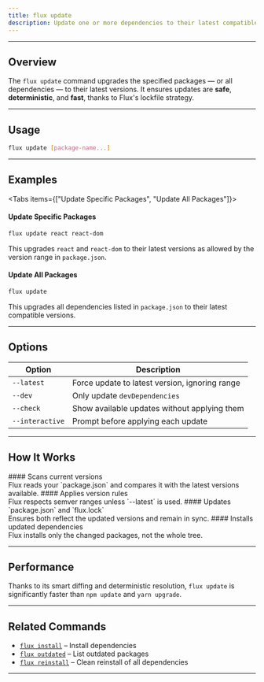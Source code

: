 ```yaml
---
title: flux update
description: Update one or more dependencies to their latest compatible or latest available versions using Flux.
---
```



---

## Overview

The `flux update` command upgrades the specified packages — or all dependencies — to their latest versions. It ensures updates are **safe**, **deterministic**, and **fast**, thanks to Flux's lockfile strategy.

---

## Usage

```bash title="Terminal"
flux update [package-name...]
```

---

## Examples

<Tabs items={["Update Specific Packages", "Update All Packages"]}> 
<Tab>

#### Update Specific Packages

```bash title="Terminal"
flux update react react-dom
```

This upgrades `react` and `react-dom` to their latest versions as allowed by the version range in `package.json`.

</Tab>

<Tab>

#### Update All Packages

```bash title="Terminal"
flux update
```

This upgrades all dependencies listed in `package.json` to their latest compatible versions.

</Tab>
</Tabs>

---

## Options

| Option          | Description                                    |
| --------------- | ---------------------------------------------- |
| `--latest`      | Force update to latest version, ignoring range |
| `--dev`         | Only update `devDependencies`                  |
| `--check`       | Show available updates without applying them   |
| `--interactive` | Prompt before applying each update             |

---

## How It Works

<Steps>
    <Step>
        #### Scans current versions <br />
        Flux reads your `package.json` and compares it with the latest versions available.
    </Step>
    <Step>
        #### Applies version rules <br />
        Flux respects semver ranges unless `--latest` is used.
    </Step>
    <Step>
        #### Updates `package.json` and `flux.lock` <br />
        Ensures both reflect the updated versions and remain in sync.
    </Step>
    <Step>
        #### Installs updated dependencies <br />
        Flux installs only the changed packages, not the whole tree.
    </Step>
</Steps>

---

## Performance

Thanks to its smart diffing and deterministic resolution, `flux update` is significantly faster than `npm update` and `yarn upgrade`.

---

## Related Commands

-   [`flux install`](/docs/cli/install) – Install dependencies
-   [`flux outdated`](/docs/cli/outdated) – List outdated packages
-   [`flux reinstall`](/docs/cli/reinstall) – Clean reinstall of all dependencies

---
